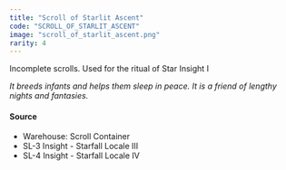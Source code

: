 ```yaml
---
title: "Scroll of Starlit Ascent"
code: "SCROLL_OF_STARLIT_ASCENT"
image: "scroll_of_starlit_ascent.png"
rarity: 4
---
```


Incomplete scrolls. Used for the ritual of Star Insight I

_It breeds infants and helps them sleep in peace. It is a friend of lengthy nights and fantasies._

#### Source

- Warehouse: Scroll Container
- SL-3 Insight - Starfall Locale III
- SL-4 Insight - Starfall Locale IV
